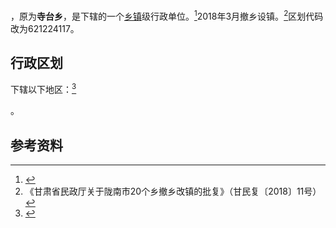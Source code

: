 {{中国乡级行政区|62/12/24/202/000}}

'''{{PAGENAMEBASE}}'''，原为'''寺台乡'''，是{{PRC admin/fullname|62/12/24/202/000|3}}下辖的一个[[乡镇|乡镇]]级行政单位。<ref>{{PRC admin/ref sgc|{{PRC admin/parent|62/12/24/202/000}}}}</ref>2018年3月撤乡设镇。<ref>《甘肃省民政厅关于陇南市20个乡撤乡改镇的批复》（甘民复〔2018〕11号）</ref>区划代码改为621224117。

== 行政区划 ==
{{PAGENAMEBASE}}下辖以下地区：<ref>{{PRC admin/ref sgc|62/12/24/202/000}}</ref>

{{PRC admin/children|62/12/24/202/000}}。

== 参考资料 ==

{{reflist}}

{{行政区划小作品}}
{{PRC admin/navcat|62/12/24/202/000}}